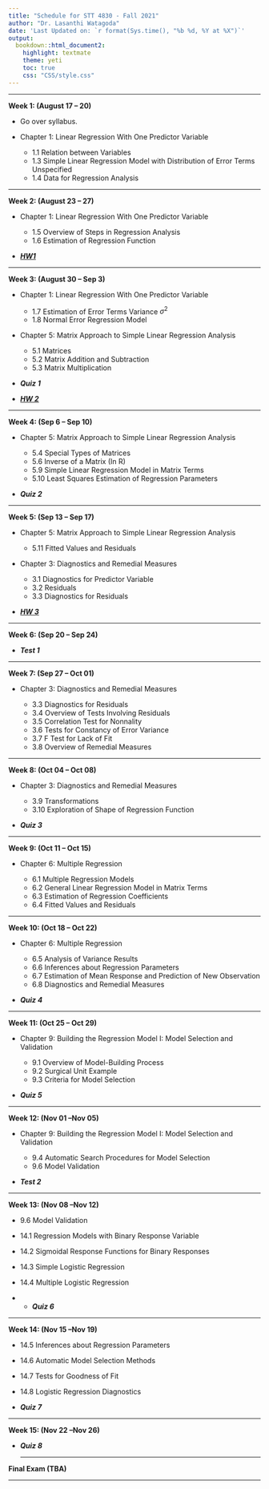 ```yaml
---
title: "Schedule for STT 4830 - Fall 2021"
author: "Dr. Lasanthi Watagoda"
date: 'Last Updated on: `r format(Sys.time(), "%b %d, %Y at %X")`'
output: 
  bookdown::html_document2: 
    highlight: textmate
    theme: yeti
    toc: true
    css: "CSS/style.css"
---
```


***

**Week 1: (August 17 -- 20)**

* Go over syllabus.
* Chapter 1: Linear Regression With One Predictor Variable

    * 1.1 Relation between Variables
    * 1.3 Simple Linear Regression Model with Distribution of Error Terms Unspecified
    * 1.4 Data for Regression Analysis
    

***

**Week 2: (August 23 -- 27)**

* Chapter 1: Linear Regression With One Predictor Variable

    * 1.5 Overview of Steps in Regression Analysis
    * 1.6 Estimation of Regression Function 
    
* [***HW1***](Homework.html)
    
***

**Week 3: (August 30 -- Sep 3)**

* Chapter 1: Linear Regression With One Predictor Variable

    * 1.7 Estimation of Error Terms Variance $\sigma^2$
    * 1.8 Normal Error Regression Model  
    
* Chapter 5: Matrix Approach to Simple Linear Regression Analysis

    * 5.1 Matrices
    * 5.2 Matrix Addition and Subtraction
    * 5.3 Matrix Multiplication 
    
    
* ***Quiz 1***
* [***HW 2***](Homework.html)
    
***

**Week 4: (Sep 6  -- Sep 10)**
 
* Chapter 5: Matrix Approach to Simple Linear Regression Analysis

    * 5.4 Special Types of Matrices
    * 5.6 Inverse of a Matrix (In R)
    * 5.9 Simple Linear Regression Model in Matrix Terms
    * 5.10  Least Squares Estimation of Regression Parameters
    
* ***Quiz 2***
    
***

**Week 5: (Sep 13  -- Sep 17)**
 
* Chapter 5: Matrix Approach to Simple Linear Regression Analysis  
    * 5.11  Fitted Values and Residuals
    
* Chapter 3: Diagnostics and Remedial Measures

    * 3.1  Diagnostics for Predictor Variable
    * 3.2  Residuals
    * 3.3  Diagnostics for Residuals
   
*  [***HW 3 ***](Homework.html)
    
***

**Week 6: (Sep 20  -- Sep 24)**


  *  ***Test 1 ***



***

**Week 7: (Sep 27  -- Oct 01)**

* Chapter 3: Diagnostics and Remedial Measures

     * 3.3  Diagnostics for Residuals
     * 3.4  Overview of Tests Involving Residuals
     * 3.5  Correlation Test for Nonnality
     * 3.6  Tests for Constancy of Error Variance
     * 3.7  F Test for Lack of Fit
     * 3.8  Overview of Remedial Measures


***

**Week 8: (Oct 04  -- Oct 08)**

* Chapter 3: Diagnostics and Remedial Measures
    
     * 3.9  Transformations
     * 3.10  Exploration of Shape of Regression Function
     
* ***Quiz 3***
 
***

**Week 9: (Oct 11  -- Oct 15)**

* Chapter 6:  Multiple Regression

    * 6.1  Multiple Regression Models
    * 6.2 General Linear Regression Model in Matrix Terms
    * 6.3 Estimation of Regression Coefficients
    * 6.4 Fitted Values and Residuals
    
   
***

**Week 10: (Oct 18  -- Oct 22)**

* Chapter 6:  Multiple Regression

    * 6.5 Analysis of Variance Results
    * 6.6 Inferences about Regression Parameters
    * 6.7 Estimation of Mean Response and Prediction of New Observation
    * 6.8 Diagnostics and Remedial Measures
   
* ***Quiz 4*** 
  

***

    
**Week 11: (Oct 25  -- Oct 29)**

* Chapter 9:  Building the Regression Model I: Model Selection and Validation

    * 9.1 Overview of Model-Building Process 
    * 9.2 Surgical Unit Example
    * 9.3 Criteria for Model Selection 
   
   
* ***Quiz 5*** 


***

**Week 12: (Nov 01  --Nov 05)**

* Chapter 9:  Building the Regression Model I: Model Selection and Validation

     * 9.4 Automatic Search Procedures for Model Selection
     * 9.6 Model Validation
    
    
*  ***Test 2 ***
 

***

**Week 13: (Nov 08  --Nov 12)**

  * 9.6 Model Validation
  * 14.1 Regression Models with Binary Response Variable
  * 14.2 Sigmoidal Response Functions for Binary Responses
  * 14.3 Simple Logistic Regression
  * 14.4 Multiple Logistic Regression
  
*   * ***Quiz 6***
 

 ***

**Week 14: (Nov 15  --Nov 19)**

  * 14.5 Inferences about Regression Parameters
  * 14.6 Automatic Model Selection Methods
  * 14.7 Tests for Goodness of Fit
  * 14.8 Logistic Regression Diagnostics

*    ***Quiz 7***


  ***

**Week 15: (Nov 22  --Nov 26)**

* ***Quiz 8***

  ***
  
**Final Exam (TBA)**
<!--
  * [Data set for question 1](question1.txt)
  * [Data set for question 2](question2.txt)
  * [Data set for question 3](question3.txt)
-->

  ***